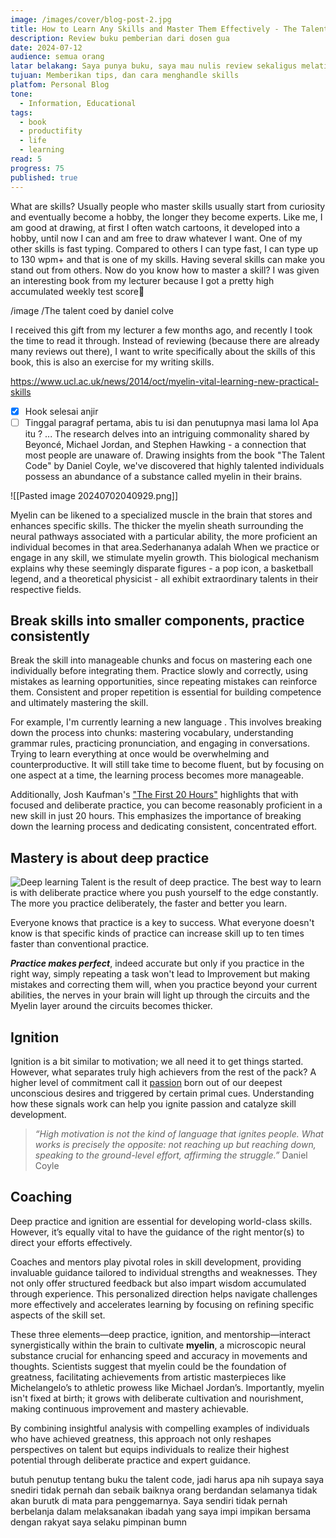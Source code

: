 ```yaml
---
image: /images/cover/blog-post-2.jpg
title: How to Learn Any Skills and Master Them Effectively - The Talent Code
description: Review buku pemberian dari dosen gua
date: 2024-07-12
audience: semua orang
latar belakang: Saya punya buku, saya mau nulis review sekaligus melatih kemampuan menulis saya
tujuan: Memberikan tips, dan cara menghandle skills
platfom: Personal Blog
tone:
  - Information, Educational
tags:
  - book
  - productifity
  - life
  - learning
read: 5
progress: 75
published: true
---
```

What are skills? Usually people who master skills usually start from curiosity and eventually become a hobby, the longer they become experts. Like me, I am good at drawing, at first I often watch cartoons, it developed into a hobby, until now I can and am free to draw whatever I want. One of my other skills is fast typing. Compared to others I can type fast, I can type up to 130 wpm+ and that is one of my skills. Having several skills can make you stand out from others. Now do you know how to master a skill? I was given an interesting book from my lecturer because I got a pretty high accumulated weekly test score🗿

/image
/The talent coed by daniel colve

I received this gift from my lecturer a few months ago, and recently I took the time to read it through. Instead of reviewing (because there are already many reviews out there), I want to write specifically about the skills of this book, this is also an exercise for my writing skills.

https://www.ucl.ac.uk/news/2014/oct/myelin-vital-learning-new-practical-skills

- [x] Hook selesai anjir
- [ ] Tinggal paragraf pertama, abis tu isi dan penutupnya masi lama lol
Apa itu ? ... The research delves into an intriguing commonality shared by Beyoncé, Michael Jordan, and Stephen Hawking - a connection that most people are unaware of. Drawing insights from the book "The Talent Code" by Daniel Coyle, we've discovered that highly talented individuals possess an abundance of a substance called myelin in their brains.

![[Pasted image 20240702040929.png]]

Myelin can be likened to a specialized muscle in the brain that stores and enhances specific skills. The thicker the myelin sheath surrounding the neural pathways associated with a particular ability, the more proficient an individual becomes in that area.Sederhananya adalah When we practice or engage in any skill, we stimulate myelin growth. This biological mechanism explains why these seemingly disparate figures - a pop icon, a basketball legend, and a theoretical physicist - all exhibit extraordinary talents in their respective fields.
## Break skills into smaller components, practice consistently

Break the skill into manageable chunks and focus on mastering each one individually before integrating them. Practice slowly and correctly, using mistakes as learning opportunities, since repeating mistakes can reinforce them. Consistent and proper repetition is essential for building competence and ultimately mastering the skill.

For example, I'm currently learning a new language . This involves breaking down the process into chunks: mastering vocabulary, understanding grammar rules, practicing pronunciation, and engaging in conversations. Trying to learn everything at once would be overwhelming and counterproductive. It will still take time to become fluent, but by focusing on one aspect at a time, the learning process becomes more manageable. 

Additionally, Josh Kaufman's ["The First 20 Hours"](https://wanderingaimfully.com/146-2/#:~:text=1.,a%20song%20in%2020%20hours.) highlights that with focused and deliberate practice, you can become reasonably proficient in a new skill in just 20 hours. This emphasizes the importance of breaking down the learning process and dedicating consistent, concentrated effort.
## Mastery is about deep practice
![Deep learning](https://media1.giphy.com/media/v1.Y2lkPTc5MGI3NjExemUzMmVlZHNrOTkyOXM1NXozMm00d3JpY3Znd2E3dmo5aG9tOWpteiZlcD12MV9pbnRlcm5hbF9naWZfYnlfaWQmY3Q9Zw/fhAwk4DnqNgw8/200.webp)
Talent is the result of deep practice. The best way to learn is with deliberate practice where you push yourself to the edge constantly. The more you practice deliberately, the faster and better you learn.

Everyone knows that practice is a key to success. What everyone doesn't know is that specific kinds of practice can increase skill up to ten times faster than conventional practice.

***Practice makes perfect***, indeed accurate but only if you practice in the right way, simply repeating a task won't lead to Improvement but making mistakes and correcting them will, when you practice beyond your current abilities, the nerves in your brain will light up through the circuits and the Myelin layer around the circuits becomes thicker.
## Ignition 
Ignition is a bit similar to motivation; we all need it to get things started. However, what separates truly high achievers from the rest of the pack? A higher level of commitment call it [passion](https://medium.com/@sargam0122/what-is-passion-f731df8e0cb) born out of our deepest unconscious desires and triggered by certain primal cues. Understanding how these signals work can help you ignite passion and catalyze skill development.

> _“High motivation is not the kind of language that ignites people. What works is precisely the opposite: not reaching up but reaching down, speaking to the ground-level effort, affirming the struggle.”_ Daniel Coyle
## Coaching 
Deep practice and ignition are essential for developing world-class skills. However, it’s equally vital to have the guidance of the right mentor(s) to direct your efforts effectively.

Coaches and mentors play pivotal roles in skill development, providing invaluable guidance tailored to individual strengths and weaknesses. They not only offer structured feedback but also impart wisdom accumulated through experience. This personalized direction helps navigate challenges more effectively and accelerates learning by focusing on refining specific aspects of the skill set.

These three elements—deep practice, ignition, and mentorship—interact synergistically within the brain to cultivate **myelin**, a microscopic neural substance crucial for enhancing speed and accuracy in movements and thoughts. Scientists suggest that myelin could be the foundation of greatness, facilitating achievements from artistic masterpieces like Michelangelo’s to athletic prowess like Michael Jordan’s. Importantly, myelin isn't fixed at birth; it grows with deliberate cultivation and nourishment, making continuous improvement and mastery achievable.

By combining insightful analysis with compelling examples of individuals who have achieved greatness, this approach not only reshapes perspectives on talent but equips individuals to realize their highest potential through deliberate practice and expert guidance.

butuh penutup tentang buku the talent code, jadi harus apa nih supaya saya snediri tidak pernah dan sebaik baiknya orang berdandan selamanya tidak akan burutk di mata para penggemarnya. Saya sendiri tidak pernah berbelanja dalam melaksanakan ibadah yang saya impi impikan bersama dengan rakyat saya selaku pimpinan bumn 